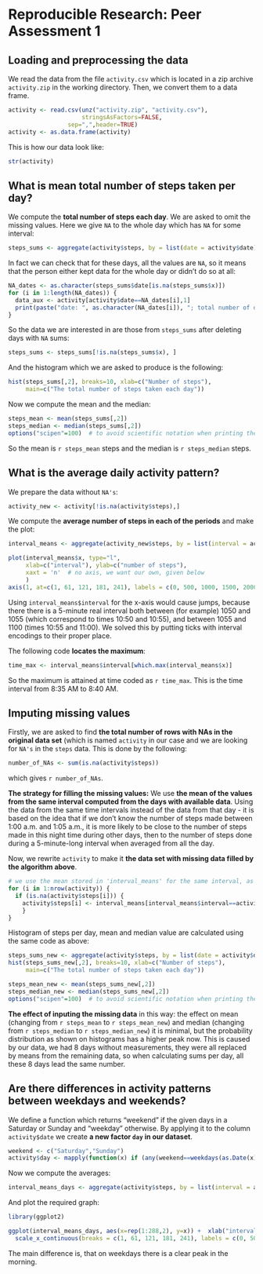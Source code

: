 # Reproducible Research: Peer Assessment 1

## Loading and preprocessing the data
 
We read the data from the file `activity.csv` which is located in a zip archive `activity.zip` in the working directory. Then, we convert them to a data frame.
```r
activity <- read.csv(unz("activity.zip", "activity.csv"),
                     stringsAsFactors=FALSE, 
                 sep=",",header=TRUE)
activity <- as.data.frame(activity)
```
This is how our data look like:
```r
str(activity)
```

## What is mean total number of steps taken per day?

We compute the **total number of steps each day**. We are asked to omit the missing values. Here we give `NA` to the whole day which has `NA` for some interval:
```r
steps_sums <- aggregate(activity$steps, by = list(date = activity$date), FUN = sum, na.omit=TRUE)
```
In fact we can check that for these days, all the values are `NA`, so it means that the person either kept data for the whole day or didn't do so at all:
```r
NA_dates <- as.character(steps_sums$date[is.na(steps_sums$x)])
for (i in 1:length(NA_dates)) {
  data_aux <- activity[activity$date==NA_dates[i],1]
  print(paste("date: ", as.character(NA_dates[i]), "; total number of data: ", as.character(length(data_aux)), "; NA's that day: ", as.character(sum(is.na(data_aux)))))
}
```
So the data we are interested in are those from `steps_sums` after deleting days with `NA` sums:
```r
steps_sums <- steps_sums[!is.na(steps_sums$x), ]
```
And the histogram which we are asked to produce is the following:
```r
hist(steps_sums[,2], breaks=10, xlab=c("Number of steps"), 
     main=c("The total number of steps taken each day"))                           
```
Now we compute the mean and the median:
```r
steps_mean <- mean(steps_sums[,2])
steps_median <- median(steps_sums[,2])
options("scipen"=100)  # to avoid scientific notation when printing the values
```
So the mean is `r steps_mean` steps and the median is `r steps_median` steps.

## What is the average daily activity pattern?

We prepare the data without `NA's`:
```r
activity_new <- activity[!is.na(activity$steps),]
```
We compute the **average number of steps in each of the periods** and make the plot:
```r
interval_means <- aggregate(activity_new$steps, by = list(interval = activity_new$interval), FUN = mean)

plot(interval_means$x, type="l",
     xlab=c("interval"), ylab=c("number of steps"),
     xaxt = 'n'  # no axis, we want our own, given below
     )  
axis(1, at=c(1, 61, 121, 181, 241), labels = c(0, 500, 1000, 1500, 2000))
```
Using `interval_means$interval` for the x-axis would cause jumps, because there there is a 5-minute real interval both between (for example) 1050 and 1055 (which correspond to times 10:50 and 10:55), and between 1055 and 1100 (times 10:55 and 11:00). We solved this by putting ticks with interval encodings to their proper place.

The following code **locates the maximum**:
```r
time_max <- interval_means$interval[which.max(interval_means$x)]
```
So the maximum is attained at time coded as `r time_max`. This is the time interval from 8:35 AM to 8:40 AM. 

## Imputing missing values

Firstly, we are asked to find **the total number of rows with NAs in the original data set** (which is named `activity` in our case and we are looking for `NA's` in the `steps` data. This is done by the following:
```r
number_of_NAs <- sum(is.na(activity$steps))
```
which gives `r number_of_NAs`.

**The strategy for filling the missing values:** We use **the mean of the values from the same interval computed from the days with available data**. Using the data from the same time intervals instead of the data from that day - it is based on the idea that if we don't know the number of steps made between 1:00 a.m. and 1:05 a.m., it is more likely to be close to the number of steps made in this night time during other days, then to the number of steps done during a 5-minute-long interval when averaged from all the day.  

Now, we rewrite `activity` to make it **the data set with missing data filled by the algorithm above**.

```r
# we use the mean stored in 'interval_means' for the same interval, as where the 'NA' appears
for (i in 1:nrow(activity)) {
  if (is.na(activity$steps[i])) {
    activity$steps[i] <- interval_means[interval_means$interval==activity$interval[i],2]
    }
}
```

Histogram of steps per day, mean and median value are calculated using the same code as above:

```r
steps_sums_new <- aggregate(activity$steps, by = list(date = activity$date), FUN = sum)
hist(steps_sums_new[,2], breaks=10, xlab=c("Number of steps"), 
     main=c("The total number of steps taken each day"))  
```

```r
steps_mean_new <- mean(steps_sums_new[,2])
steps_median_new <- median(steps_sums_new[,2])
options("scipen"=100)  # to avoid scientific notation when printing the values
```

**The effect of inputing the missing data** in this way: the effect on mean (changing from `r steps_mean` to `r steps_mean_new`) and median (changing from `r steps_median` to `r steps_median_new`) it is minimal, but the probability distribution as shown on histograms has a higher peak now. This is caused by our data, we had 8 days without measurements, they were all replaced by means from the remaining data, so when calculating sums per day, all these 8 days lead the same number.

## Are there differences in activity patterns between weekdays and weekends?

We define a function which returns "weekend" if the given days in a Saturday or Sunday and "weekday" otherwise. By applying it to the column `activity$date` we create **a new factor `day` in our dataset**.

```r
weekend <- c("Saturday","Sunday")
activity$day <- mapply(function(x) if (any(weekend==weekdays(as.Date(x)))) "weekend" else "weekday", activity$date)
```

Now we compute the averages:

```r
interval_means_days <- aggregate(activity$steps, by = list(interval = activity$interval, day = activity$day), FUN = mean)
```

And plot the required graph:

```r
library(ggplot2)

ggplot(interval_means_days, aes(x=rep(1:288,2), y=x)) +  xlab("interval")+ ylab("number of steps") +  facet_grid(day ~ .) + geom_line() +
  scale_x_continuous(breaks = c(1, 61, 121, 181, 241), labels = c(0, 500, 1000, 1500, 2000))
```
The main difference is, that on weekdays there is a clear peak in the morning.